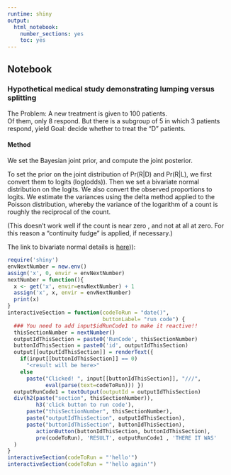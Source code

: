 ```yaml
---
runtime: shiny
output: 
  html_notebook: 
    number_sections: yes
    toc: yes
---
```

##  <a name="notebookBegin"> Notebook </a>

### Hypothetical medical study demonstrating lumping versus splitting

The Problem:  A new treatment is given to 100 patients.  
Of them, only 8 respond.  But there is a subgroup of 5 in which 3 patients respond, yield
Goal: decide whether to treat the "D" patients.

#### Method

We set the Bayesian joint prior, and compute the joint posterior.

To set the prior on the joint distribution of Pr(R|D) and Pr(R|L), we first convert them to logits (log(odds)).
Then we set a bivariate normal distribution on the logits.
We also convert the observed proportions to logits. We estimate the variances using the delta method applied to the Poisson distribution, whereby the variance of the logarithm of a count is roughly the reciprocal of the count.

(This doesn't work well if the count is near zero , and not at all at zero.
For this reason a "continuity fudge" is applied, if necessary.)

The link to bivariate normal details is [here](lump,split-bivariate-normal-derivation.htm))): 

```r
require('shiny')
envNextNumber = new.env()
assign('x', 0, envir = envNextNumber)
nextNumber = function(){
  x <- get('x', envir=envNextNumber) + 1
  assign('x', x, envir = envNextNumber)
  print(x)
}
interactiveSection = function(codeToRun = "date()",
                              buttonLabel= "run code") {
  ### You need to add input$idRunCode1 to make it reactive!!
  thisSectionNumber = nextNumber()
  outputIdThisSection = paste0('RunCode', thisSectionNumber)
  buttonIdThisSection = paste0('id', outputIdThisSection)
  output[[outputIdThisSection]] = renderText({ 
    if(input[[buttonIdThisSection]] == 0)
      "<result will be here>"
    else
      paste("Clicked! ", input[[buttonIdThisSection]], "///",
            eval(parse(text=codeToRun))) })
  outputRunCode1 = textOutput(outputId = outputIdThisSection)
  div(h2(paste("section", thisSectionNumber)),
         h3('click button to run code'), 
      paste("thisSectionNumber", thisSectionNumber),
      paste("outputIdThisSection", outputIdThisSection),
      paste("buttonIdThisSection", buttonIdThisSection),
         actionButton(buttonIdThisSection, buttonIdThisSection), 
         pre(codeToRun), 'RESULT', outputRunCode1 , 'THERE IT WAS'
  )
}
interactiveSection(codeToRun = "'hello'")
interactiveSection(codeToRun = "'hello again'")

```

